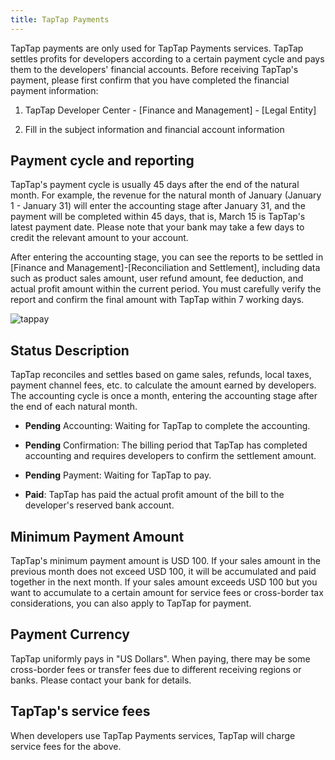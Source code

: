 ```yaml
---
title: TapTap Payments
---
```


<head>
  <meta name="robots" content="noindex" />
</head>


TapTap payments are only used for TapTap Payments services. TapTap settles profits for developers according to a certain payment cycle and pays them to the developers' financial accounts. Before receiving TapTap's payment, please first confirm that you have completed the financial payment information:

1. TapTap Developer Center - [Finance and Management] - [Legal Entity]

2. Fill in the subject information and financial account information


## Payment cycle and reporting 

TapTap's payment cycle is usually 45 days after the end of the natural month. For example, the revenue for the natural month of January (January 1 - January 31) will enter the accounting stage after January 31, and the payment will be completed within 45 days, that is, March 15 is TapTap's latest payment date. Please note that your bank may take a few days to credit the relevant amount to your account. 

After entering the accounting stage, you can see the reports to be settled in [Finance and Management]-[Reconciliation and Settlement], including data such as product sales amount, user refund amount, fee deduction, and actual profit amount within the current period. You must carefully verify the report and confirm the final amount with TapTap within 7 working days. 

![tappay](https://capacity-files.lcfile.com/UNEzSpDsdP7Bkr8GT8PoO2MFqoFcHVMU/io-tappay-dc-bill.png)

## Status Description 

TapTap reconciles and settles based on game sales, refunds, local taxes, payment channel fees, etc. to calculate the amount earned by developers. The accounting cycle is once a month, entering the accounting stage after the end of each natural month.

* __Pending__ Accounting: Waiting for TapTap to complete the accounting. 

* __Pending__ Confirmation: The billing period that TapTap has completed accounting and requires developers to confirm the settlement amount.  

* __Pending__ Payment: Waiting for TapTap to pay.

* __Paid__: TapTap has paid the actual profit amount of the bill to the developer's reserved bank account. 


## Minimum Payment Amount  

TapTap's minimum payment amount is USD 100. If your sales amount in the previous month does not exceed USD 100, it will be accumulated and paid together in the next month. If your sales amount exceeds USD 100 but you want to accumulate to a certain amount for service fees or cross-border tax considerations, you can also apply to TapTap for payment. 


## Payment Currency 

TapTap uniformly pays in "US Dollars". When paying, there may be some cross-border fees or transfer fees due to different receiving regions or banks. Please contact your bank for details.
 

## TapTap's service fees 

When developers use TapTap Payments services, TapTap will charge service fees for the above. 
